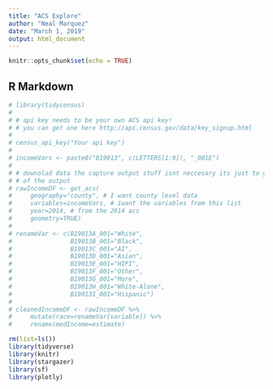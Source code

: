 ```yaml
---
title: "ACS Explore"
author: "Neal Marquez"
date: "March 1, 2019"
output: html_document
---
```


```r
knitr::opts_chunk$set(echo = TRUE)
```

## R Markdown

```r
# library(tidycensus)
# 
# # api key needs to be your own ACS api key!
# # you can get one here http://api.census.gov/data/key_signup.html
# 
# census_api_key("Your api key")
# 
# incomeVars <- paste0("B19013", c(LETTERS[1:9]), "_001E")
# 
# # downolad data the capture output stuff isnt neccesary its just to get rid 
# # of the output
# rawIncomeDF <- get_acs(
#     geography="county", # I want county level data
#     variables=incomeVars, # iwant the variables from this list
#     year=2014, # from the 2014 acs
#     geometry=TRUE)
# 
# renameVar <- c(B19013A_001="White", 
#                B19013B_001="Black", 
#                B19013C_001="AI", 
#                B19013D_001="Asian", 
#                B19013E_001="HIPI", 
#                B19013F_001="Other", 
#                B19013G_001="More",
#                B19013H_001="White-Alone", 
#                B19013I_001="Hispanic")
# 
# cleanedIncomeDF <- rawIncomeDF %>%
#     mutate(race=renameVar[variable]) %>%
#     rename(medIncome=estimate)

rm(list=ls())
library(tidyverse)
library(knitr)
library(stargazer)
library(sf)
library(plotly)

```